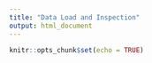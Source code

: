 ```yaml
---
title: "Data Load and Inspection"
output: html_document
---
```


```r
knitr::opts_chunk$set(echo = TRUE)
```

